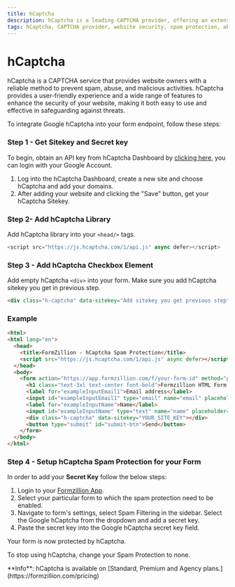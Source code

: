 ```yaml
---
title: hCaptcha
description: hCaptcha is a leading CAPTCHA provider, offering an extensive selection of CAPTCHA types to safeguard websites from spam and abuse. With user-friendly implementation and a comprehensive feature set, hCaptcha enhances website security effectively.
tags: hCaptcha, CAPTCHA provider, website security, spam protection, abuse prevention, hCaptcha types, form, submission, automate, backend, open-source, integrations, Formzillion
---
```



# hCaptcha

hCaptcha is a CAPTCHA service that provides website owners with a reliable method to prevent spam, abuse, and malicious activities. hCaptcha provides a user-friendly experience and a wide range of features to enhance the security of your website, making it both easy to use and effective in safeguarding against threats.

To integrate Google hCaptcha into your form endpoint, follow these steps:

### Step 1 - Get Sitekey and Secret key

To begin, obtain an API key from hCaptcha Dashboard by [clicking here](https://dashboard.hcaptcha.com/sites/new), you can login with your Google Account.

1. Log into the hCaptcha Dashboard, create a new site and choose hCaptcha and add your domains.
2. After adding your website and clicking the "Save" button, get your hCaptcha Sitekey.

### Step 2- Add hCaptcha Library

Add hCaptcha library into your `<head/>` tags.

```js copy
<script src="https://js.hcaptcha.com/1/api.js" async defer></script>
```

### Step 3 - Add hCaptcha Checkbox Element

Add empty hCaptcha `<div>` into your form. Make sure you add hCaptcha sitekey you get in previous step.

```html copy
<div class="h-captcha" data-sitekey="Add sitekey you get previous step"></div>
```

### Example

```html copy {14}
<html>
<html lang="en">
  <head>
    <title>FormZillion - hCaptcha Spam Protection</title>
    <script src="https://js.hcaptcha.com/1/api.js" async defer></script>
  </head>
  <body>
    <form action="https://app.formzillion.com/f/your-form-id" method="post">
      <h1 class="text-3xl text-center font-bold">Formzillion HTML Form Example</h1>
      <label for="exampleInputEmail1">Email address</label>
      <input id="exampleInputEmail1" type="email" name="email" placeholder="Enter email" required="" />
      <label for="exampleInputName">Name</label>
      <input id="exampleInputName" type="text" name="name" placeholder="Enter your name" required="" />
      <div class="h-captcha" data-sitekey="YOUR_SITE_KEY"></div>
      <button type="submit" id="submit-btn">Send</button>
    </form>
  </body>
</html>
```

### Step 4 - Setup hCaptcha Spam Protection for your Form

In order to add your **Secret Key** follow the below steps:

1. Login to your [Formzillion App](http://app.formzillion.com/).
2. Select your particular form to which the spam protection need to be enabled.
3. Navigate to form's settings, select Spam Filtering in the sidebar. Select the Google hCaptcha from the dropdown and add a secret key.
4. Paste the secret key into the Google hCaptcha secret key field.

Your form is now protected by hCaptcha.

To stop using hCaptcha, change your Spam Protection to none.

<Callout type="info" emoji="ℹ️">
  **Info**: hCaptcha is available on [Standard, Premium and Agency
  plans.](https://formzillion.com/pricing)
</Callout>